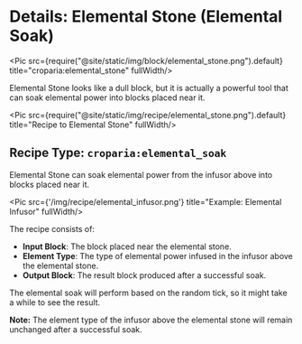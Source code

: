 
# Details: Elemental Stone (Elemental Soak)

<Pic src={require("@site/static/img/block/elemental_stone.png").default} title="croparia:elemental_stone" fullWidth/>

Elemental Stone looks like a dull block, but it is actually a powerful tool that can soak elemental power into blocks
placed near it.

<Pic src={require("@site/static/img/recipe/elemental_stone.png").default} title="Recipe to Elemental Stone" fullWidth/>

## Recipe Type: `croparia:elemental_soak`

Elemental Stone can soak elemental power from the infusor above into blocks placed near it.

<Pic src={'/img/recipe/elemental_infusor.png'} title="Example: Elemental Infusor" fullWidth/>

The recipe consists of:
- **Input Block**: The block placed near the elemental stone.
- **Element Type**: The type of elemental power infused in the infusor above the elemental stone.
- **Output Block**: The result block produced after a successful soak.

The elemental soak will perform based on the random tick, so it might take a while to see the result.

**Note:** The element type of the infusor above the elemental stone will remain unchanged after a successful soak.